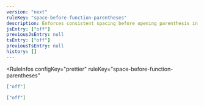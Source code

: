 ```yaml
---
version: "next"
ruleKey: "space-before-function-parentheses"
description: Enforces consistent spacing before opening parenthesis in function definitions
jsEntry: ["off"]
previousJsEntry: null
tsEntry: ["off"]
previousTsEntry: null
history: []
---
```


<RuleInfos 
  configKey="prettier" 
  ruleKey="space-before-function-parentheses" 
>

```json
["off"]
```

```json
["off"]
```

</RuleInfos>
